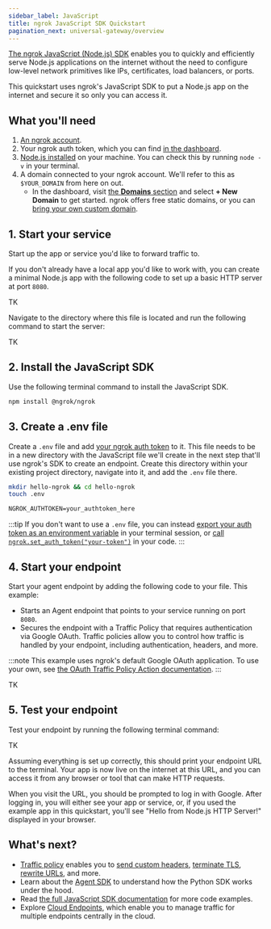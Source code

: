 ```yaml
---
sidebar_label: JavaScript
title: ngrok JavaScript SDK Quickstart
pagination_next: universal-gateway/overview
---
```



[The ngrok JavaScript (Node.js) SDK](https://ngrok.github.io/ngrok-javascript/) enables you to quickly and efficiently serve Node.js applications on the internet without the need to configure low-level network primitives like IPs, certificates, load balancers, or ports.

This quickstart uses ngrok's JavaScript SDK to put a Node.js app on the internet and secure it so only you can access it.

## What you'll need

1. [An ngrok account](https://dashboard.ngrok.com/signup).
1. Your ngrok auth token, which you can find [in the dashboard](https://dashboard.ngrok.com/get-started/your-authtoken).
1. [Node.js installed](https://www.nodejs.org/) on your machine. You can check this by running `node -v` in your terminal.
1. A domain connected to your ngrok account. We'll refer to this as `$YOUR_DOMAIN` from here on out.
   - In the dashboard, visit [the **Domains** section](https://dashboard.ngrok.com/domains) and select **+ New Domain** to get started. ngrok offers free static domains, or you can [bring your own custom domain](/docs/universal-gateway/custom-domains/).

## 1. Start your service

Start up the app or service you'd like to forward traffic to.

If you don't already have a local app you'd like to work with, you can create a minimal Node.js app with the following code to set up a basic HTTP server at port `8080`.

TK

Navigate to the directory where this file is located and run the following command to start the server:

TK

## 2. Install the JavaScript SDK

Use the following terminal command to install the JavaScript SDK.

```bash
npm install @ngrok/ngrok
```

## 3. Create a .env file

Create a `.env` file and add [your ngrok auth token](https://dashboard.ngrok.com/get-started/your-authtoken) to it.
This file needs to be in a new directory with the JavaScript file we'll create in the next step that'll use ngrok's SDK to create an endpoint.
Create this directory within your existing project directory, navigate into it, and add the `.env` file there.

```bash
mkdir hello-ngrok && cd hello-ngrok
touch .env
```

```txt filename=".env"
NGROK_AUTHTOKEN=your_authtoken_here
```

:::tip
If you don't want to use a `.env` file, you can instead [export your auth token as an environment variable](https://support.apple.com/en-il/guide/terminal/apd382cc5fa-4f58-4449-b20a-41c53c006f8f/mac) in your terminal session, or [call `ngrok.set_auth_token("your-token")`](https://ngrok.github.io/ngrok-python/index.html#authentication) in your code.
:::

## 4. Start your endpoint

Start your agent endpoint by adding the following code to your file.
This example:

- Starts an Agent endpoint that points to your service running on port `8080`.
- Secures the endpoint with a Traffic Policy that requires authentication via Google OAuth. Traffic policies allow you to control how traffic is handled by your endpoint, including authentication, headers, and more.

:::note
This example uses ngrok's default Google OAuth application.
To use your own, see [the OAuth Traffic Policy Action documentation](/docs/traffic-policy/actions/oauth/#google-example).
:::

TK

## 5. Test your endpoint

Test your endpoint by running the following terminal command:

TK

Assuming everything is set up correctly, this should print your endpoint URL to the terminal.
Your app is now live on the internet at this URL, and you can access it from any browser or tool that can make HTTP requests.

When you visit the URL, you should be prompted to log in with Google.
After logging in, you will either see your app or service, or, if you used the example app in this quickstart, you'll see "Hello from Node.js HTTP Server!" displayed in your browser.

## What's next?

- [Traffic policy](/docs/traffic-policy/) enables you to [send custom headers](/traffic-policy/actions/add-headers/#examples), [terminate TLS](/traffic-policy/actions/terminate-tls/#examples), [rewrite URLs](/traffic-policy/actions/url-rewrite/#examples), and more.
- Learn about the [Agent SDK](/agent-sdks/) to understand how the Python SDK works under the hood.
- Read [the full JavaScript SDK documentation](https://ngrok.github.io/ngrok-javascript/) for more code examples.
- Explore [Cloud Endpoints](/universal-gateway/cloud-endpoints/quickstart/), which enable you to manage traffic for multiple endpoints centrally in the cloud.
